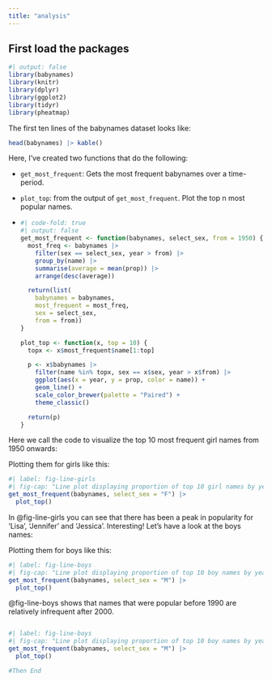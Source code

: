 ```yaml
---
title: "analysis"
---
```


## First load the packages

```r
#| output: false
library(babynames)
library(knitr)
library(dplyr)
library(ggplot2)
library(tidyr)
library(pheatmap)


```

The first ten lines of the babynames dataset looks like:

```r
head(babynames) |> kable()
```

Here, I’ve created two functions that do the following:

-   `get_most_frequent`: Gets the most frequent babynames over a time-period.

-   `plot_top`: from the output of `get_most_frequent`. Plot the top n most popular names.

-   

    ```r
    #| code-fold: true
    #| output: false
    get_most_frequent <- function(babynames, select_sex, from = 1950) {
      most_freq <- babynames |>
        filter(sex == select_sex, year > from) |>
        group_by(name) |>
        summarise(average = mean(prop)) |>
        arrange(desc(average))
        
      return(list(
        babynames = babynames,
        most_frequent = most_freq,
        sex = select_sex,
        from = from))
    }

    plot_top <- function(x, top = 10) {
      topx <- x$most_frequent$name[1:top]
      
      p <- x$babynames |>
        filter(name %in% topx, sex == x$sex, year > x$from) |>
        ggplot(aes(x = year, y = prop, color = name)) +
        geom_line() +
        scale_color_brewer(palette = "Paired") +
        theme_classic()
      
      return(p)
    }


    ```

Here we call the code to visualize the top 10 most frequent girl names from 1950 onwards:

Plotting them for girls like this:

```r
#| label: fig-line-girls
#| fig-cap: "Line plot displaying proportion of top 10 girl names by year"
get_most_frequent(babynames, select_sex = "F") |>
  plot_top()

```

In \@fig-line-girls you can see that there has been a peak in popularity for 'Lisa', 'Jennifer' and 'Jessica'. Interesting! Let's have a look at the boys names:

Plotting them for boys like this:

```r
#| label: fig-line-boys
#| fig-cap: "Line plot displaying proportion of top 10 boy names by year"
get_most_frequent(babynames, select_sex = "M") |>
  plot_top()
```

\@fig-line-boys shows that names that were popular before 1990 are relatively infrequent after 2000.

```         
```

```r
#| label: fig-line-boys
#| fig-cap: "Line plot displaying proportion of top 10 boy names by year"
get_most_frequent(babynames, select_sex = "M") |>
  plot_top()

#Then End
```
